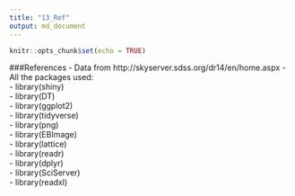 ```yaml
---
title: "13_Ref"
output: md_document
---
```


```r
knitr::opts_chunk$set(echo = TRUE)
```

###References
- Data from http://skyserver.sdss.org/dr14/en/home.aspx
- All the packages used:    
- library(shiny)   
- library(DT)   
- library(ggplot2)   
- library(tidyverse)   
- library(png)   
- library(EBImage)   
- library(lattice)   
- library(readr)   
- library(dplyr)   
- library(SciServer)   
- library(readxl)